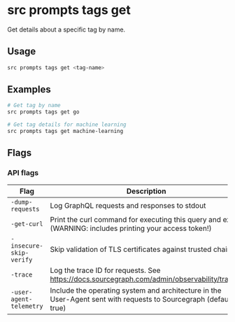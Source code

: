 # src prompts tags get

Get details about a specific tag by name.

## Usage

```bash
src prompts tags get <tag-name>
```

## Examples

```bash
# Get tag by name
src prompts tags get go

# Get tag details for machine learning
src prompts tags get machine-learning
```

## Flags

### API flags

| Flag | Description |
|------|-------------|
| `-dump-requests` | Log GraphQL requests and responses to stdout |
| `-get-curl` | Print the curl command for executing this query and exit (WARNING: includes printing your access token!) |
| `-insecure-skip-verify` | Skip validation of TLS certificates against trusted chains |
| `-trace` | Log the trace ID for requests. See https://docs.sourcegraph.com/admin/observability/tracing |
| `-user-agent-telemetry` | Include the operating system and architecture in the User-Agent sent with requests to Sourcegraph (default: true) |
